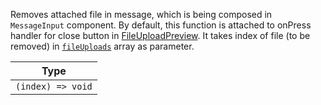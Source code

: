 Removes attached file in message, which is being composed in `MessageInput` component. By default, this function is attached to onPress handler for close button in [FileUploadPreview](/reactnative/core-components/channel#fileuploadpreview).
It takes index of file (to be removed) in [`fileUploads`](/reactnative/contexts/message-input-context#fileuploads) array as parameter.

| Type |
| - |
| `(index) => void` |
